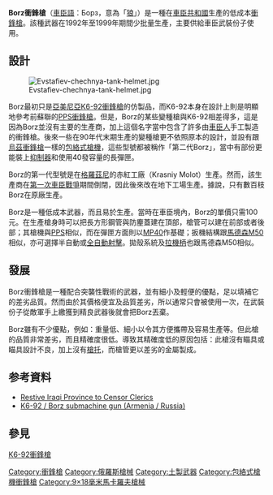 {{noteTA
|G1=軍事
|G2=長度單位
|G3=Firearms
}}
{{Infobox Weapon
|name= Borz
|image= File:Музей истории донецкой милиции 021.jpg
|image_size= 300px
|caption= Borz
|origin= [[File:Flag_of_Chechen_Republic_of_Ichkeria.svg|25px]] [[伊奇克里亞車臣共和國|伊奇克里亞車臣共和國]]
|type= [[衝鋒槍|衝鋒槍]]
<!-- Type selection -->
|is_ranged= yes
|is_bladed=
|is_explosive=
|is_artillery=
|is_vehicle=
<!-- Service history -->
|service= 
|used_by= 車臣武裝份子
|wars= [[車臣戰爭|車臣戰爭]]
<!-- Production history -->
|designer= 未知
|design_date= 1990年初期
|manufacturer= 赤紅工廠（Krasniy Molot）、土製
|production_date= 1992－1999年
|number= 
|variants= 
<!-- General specifications -->
|weight= 2公斤
|length= 440毫米
|part_length= 
|width= 
|height= 
|crew= 
<!-- Ranged weapon specifications --> 
|cartridge={{tsl|en|9×18mm Makarov|9×18毫米馬卡洛夫手槍彈}}
|caliber= 9.2毫米
|action= -{}-
* [[反沖作用|反沖作用]]
* [[開放式槍栓|開放式槍栓]]
|mode= 半自動、[[自動火器|全自動]]，可[[擊發調變槍械|擊發調變]]
|rate= 1,000發／分鐘以上
|velocity= 
|range= 少於50米
|max_range= 
|feed= 15、20發可卸式[[彈匣|彈匣]]
|sights= 缺口及準星<br/>部份版本沒有瞄具
}}
'''Borz衝鋒槍'''（[[車臣語|車臣語]]：Борз，意為「[[狼|狼]]」）是一種在[[車臣共和國|車臣共和國]]生產的低成本{{tsl|en|Improvised firearm|土制武器|土制}}[[衝鋒槍|衝鋒槍]]。該種武器在1992年至1999年期間少批量生產，主要供給車臣武裝份子使用。

== 設計 ==

[[File:Evstafiev-chechnya-tank-helmet.jpg|thumb]]

Borz最初只是[[亞美尼亞|亞美尼亞]][[K6-92衝鋒槍|K6-92衝鋒槍]]的仿製品，而K6-92本身在設計上則是明顯地參考前蘇聯的[[PPS衝鋒槍|PPS衝鋒槍]]。但是，Borz的某些變種槍與K6-92相差得多，這是因為Borz並沒有主要的生產商，加上這個名字當中包含了許多由[[車臣人|車臣人]]手工製造的衝鋒槍。後來一些在90年代末期生產的變種槍更不依照原本的設計，並設有跟[[烏茲衝鋒槍|烏茲衝鋒槍]]一樣的[[包絡式槍機|包絡式槍機]]，這些型號都被稱作「第二代Borz」，當中有部份更能裝上[[抑制器|抑制器]]和使用40發容量的長彈匣。

Borz的第一代型號是在[[格羅茲尼|格羅茲尼]]的赤紅工廠（Krasniy Molot）生產。然而，該生產商在[[第一次車臣戰爭|第一次車臣戰爭]]期間倒閉，因此後來改在地下工場生產。據說，只有數百枝Borz在原廠生產。

Borz是一種低成本武器，而且易於生產。當時在車臣境內，Borz的單價只需100元。在生產槍身時可以把長方形鋼管與防麈蓋建在頂部，槍管可以建在前部或者後部；其槍機與[[PPS衝鋒槍|PPS]]相似，而在彈匣方面則以[[MP40衝鋒槍|MP40]]作基礎；扳機結構跟[[馬德森M50衝鋒槍|馬德森M50]]相似，亦可選擇半自動或[[自動火器|全自動射擊]]。拋殼系統及[[拉機柄|拉機柄]]也跟馬德森M50相似。

== 發展 ==
Borz衝鋒槍是一種配合突襲性戰術的武器，並有細小及輕便的優點，足以填補它的差劣品質。然而由於其價格便宜及品質差劣，所以通常只會被使用一次，在武裝份子從敵軍手上繳獲到精良武器後就會把Borz丟棄。

Borz雖有不少優點，例如：重量低、細小以令其方便攜帶及容易生產等。但此槍的品質非常差劣，而且精確度很低。導致其精確度低的原因包括：此槍沒有瞄具或瞄具設計不良，加上沒有[[槍托|槍托]]，而槍管更以差劣的金屬製成。

== 参考資料 ==
* [http://iwpr.net/?p=crs&s=f&o=161041&apc_state=henicrs2004 Restive Iraqi Province to Censor Clerics]{{Wayback|url=http://iwpr.net/?p=crs&s=f&o=161041&apc_state=henicrs2004 |date=20120111154221 }}
* [https://web.archive.org/web/20100808151415/http://world.guns.ru/smg/smg117-e.htm K6-92 / Borz submachine gun (Armenia / Russia)]

== 參見 ==
[[K6-92衝鋒槍|K6-92衝鋒槍]]
{{模板:車臣}}

[[Category:衝鋒槍|Category:衝鋒槍]]
[[Category:俄羅斯槍械|Category:俄羅斯槍械]]
[[Category:土製武器|Category:土製武器]]
[[Category:包絡式槍機衝鋒槍|Category:包絡式槍機衝鋒槍]]
[[Category:9×18毫米馬卡羅夫槍械|Category:9×18毫米馬卡羅夫槍械]]